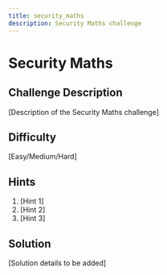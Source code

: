 ```yaml
---
title: security_maths
description: Security Maths challenge
---
```


# Security Maths

## Challenge Description

[Description of the Security Maths challenge]

## Difficulty

[Easy/Medium/Hard]

## Hints

1. [Hint 1]
2. [Hint 2]
3. [Hint 3]

## Solution

[Solution details to be added]
